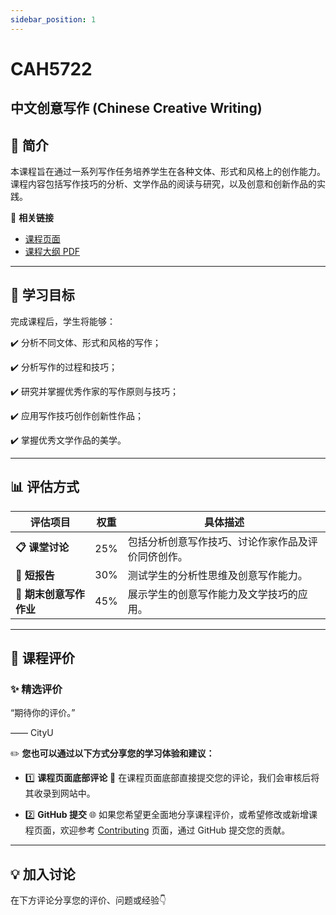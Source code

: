 ```yaml
---
sidebar_position: 1
---
```


# CAH5722
## 中文创意写作 (Chinese Creative Writing)

## **📘 简介**
本课程旨在通过一系列写作任务培养学生在各种文体、形式和风格上的创作能力。课程内容包括写作技巧的分析、文学作品的阅读与研究，以及创意和创新作品的实践。

🔗 **相关链接**
- [课程页面](https://www.cityu.edu.hk/catalogue/pg/202425/course/CAH5722.htm)
- [课程大纲 PDF](https://www.cityu.edu.hk/catalogue/pg/202425/course/CAH5722.pdf)

---

## **🎯 学习目标**

完成课程后，学生将能够：

✔️ 分析不同文体、形式和风格的写作；

✔️ 分析写作的过程和技巧；

✔️ 研究并掌握优秀作家的写作原则与技巧；

✔️ 应用写作技巧创作创新性作品；

✔️ 掌握优秀文学作品的美学。

---

## **📊 评估方式**

| **评估项目**              | **权重** | **具体描述**                                                                                       |
|--------------------------|---------|---------------------------------------------------------------------------------------------------|
| **📋 课堂讨论**           | 25%     | 包括分析创意写作技巧、讨论作家作品及评价同侪创作。                                                       |
| **📂 短报告**             | 30%     | 测试学生的分析性思维及创意写作能力。                                                                   |
| **📂 期末创意写作作业**    | 45%     | 展示学生的创意写作能力及文学技巧的应用。                                                                |

---

## **💬 课程评价**

### ✨ **精选评价**
<div className={commentStyles.commentBox}>
    <p className={commentStyles.commentText}>
        “期待你的评价。”
    </p>
    <p className={commentStyles.commentAuthor}>—— CityU</p>
</div>

✏️ **您也可以通过以下方式分享您的学习体验和建议：**

- 1️⃣ **课程页面底部评论**
💬 在课程页面底部直接提交您的评论，我们会审核后将其收录到网站中。

- 2️⃣ **GitHub 提交**
🌐 如果您希望更全面地分享课程评价，或希望修改或新增课程页面，欢迎参考 [Contributing](https://penjc.github.io/CityU/contributing) 页面，通过 GitHub 提交您的贡献。

---

## **💡 加入讨论**

在下方评论分享您的评价、问题或经验👇
<Utterances />
